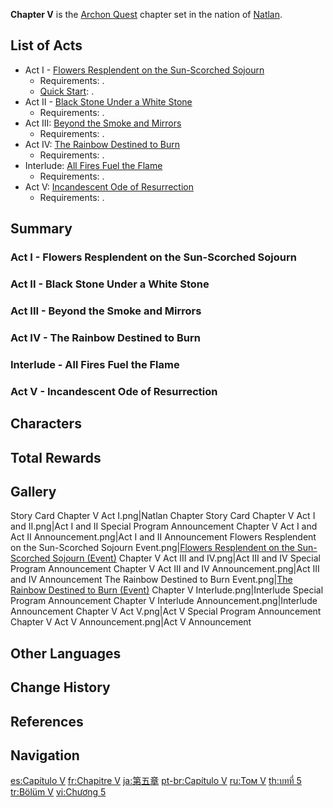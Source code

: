 {{Chapter Infobox
|chapterName     = Incandescent Ode of Resurrection
|image           = Natlan Chapter.png
|type            = Archon
|prev            = Chapter IV
|next            = Chapter VI
}}
'''Chapter V''' is the [[Archon Quest]] chapter set in the nation of [[Natlan]].

{{Quote|The rules of war are woven in the womb: the victors shall burn bright, while the losers must turn to ash. When the God of War shares this secret with the Traveler, it is because she has her reasons.|[[Dainsleif]]|[[Teyvat Chapter Storyline Preview: Travail|Teyvat Chapter Storyline Preview]]<ref>YouTube: [https://youtu.be/TAlKhARUcoY Teyvat Chapter Storyline Preview]</ref>}}

==List of Acts==
* Act I - [[Flowers Resplendent on the Sun-Scorched Sojourn]]
** Requirements: {{Quest|40;Bedtime Story|requirements=1}}.
** [[Quick Start]]: {{Quest|28;A New Star Approaches|requirements=1}}.
* Act II - [[Black Stone Under a White Stone]]
** Requirements: {{Quest|40|requirements=1}}.
* Act III: [[Beyond the Smoke and Mirrors]]
** Requirements: {{Quest|40|requirements=1}}.
* Act IV: [[The Rainbow Destined to Burn]]
** Requirements: {{Quest|40|requirements=1}}.
* Interlude: [[All Fires Fuel the Flame]]
** Requirements: {{Quest|40|requirements=1}}.
* Act V: [[Incandescent Ode of Resurrection]]
** Requirements: {{Quest|40|requirements=1}}.

==Summary==
===Act I - Flowers Resplendent on the Sun-Scorched Sojourn===
{{Main|Flowers Resplendent on the Sun-Scorched Sojourn}}
{{Description|The nation of [[Saurian]]s beckons — an all-new odyssey is about to begin.<br>New adventures, new encounters, and a vast world that keeps unfurling like a neverending scroll.<br>Standing silently in the midst of that strange land, the Stadium of the Sacred Flame awaits the arrival of heroes...}}
{{Transclude|Flowers Resplendent on the Sun-Scorched Sojourn|Summary}}

===Act II - Black Stone Under a White Stone===
{{Main|Black Stone Under a White Stone}}
{{Transclude|Black Stone Under a White Stone|Summary}}

===Act III - Beyond the Smoke and Mirrors===
{{Main|Beyond the Smoke and Mirrors}}
{{Description|The darkness of [[the Abyss]] draws near. People gaze into the rising smoke, as if gazing upon new possibilities.<br>This world needs heroes. It needs a miraculous light to shatter the silence of death.}}
{{Transclude|Beyond the Smoke and Mirrors|Summary}}

===Act IV - The Rainbow Destined to Burn===
{{Main|The Rainbow Destined to Burn}}
{{Transclude|The Rainbow Destined to Burn|Summary}}

===Interlude - All Fires Fuel the Flame===
{{Main|All Fires Fuel the Flame}}
{{Description|After the black sun hanging high in its sky was routed, [[Natlan]] finally won brief respite.<br>Each tribe is taking the opportunity to rebuild, helping each other through these shared hardships.<br>[[Iansan]] and the caravan travel together to the [[Flower-Feather Clan]], but there discover a kind of rare "disease"...<br>Fate is cruel, and all things must change. Yet as long as we unite and stand together, we have nothing to fear.}}
{{Transclude|All Fires Fuel the Flame|Summary}}

===Act V - Incandescent Ode of Resurrection===
{{Main|Incandescent Ode of Resurrection}}
{{Description|The path of war approaches its end, all eyes fixed upon the hero's back.<br>The crushing burden of "fate" and "rules" weighs heavy upon this place, making each step forward a staggering effort.<br>Yet the sun has proclaimed its intention — to burn away both shackles and the self, and in their place, usher in a new chapter for humankind...}}
{{Transclude|Incandescent Ode of Resurrection|Summary}}

==Characters==
{{Character Appearances|type=Chapter}}

==Total Rewards==
{{Quest Rewards List}}

==Gallery==
<gallery>
Story Card Chapter V Act I.png|Natlan Chapter Story Card
Chapter V Act I and II.png|Act I and II Special Program Announcement
Chapter V Act I and Act II Announcement.png|Act I and II Announcement
Flowers Resplendent on the Sun-Scorched Sojourn Event.png|[[Flowers Resplendent on the Sun-Scorched Sojourn (Event)]]
Chapter V Act III and IV.png|Act III and IV Special Program Announcement
Chapter V Act III and IV Announcement.png|Act III and IV Announcement
The Rainbow Destined to Burn Event.png|[[The Rainbow Destined to Burn (Event)]]
Chapter V Interlude.png|Interlude Special Program Announcement
Chapter V Interlude Announcement.png|Interlude Announcement
Chapter V Act V.png|Act V Special Program Announcement
Chapter V Act V Announcement.png|Act V Announcement
</gallery>

==Other Languages==
{{Other Languages|default_hidden=1
|en      = Chapter V
|zhs     = 第五章
|zhs_rm  = Dì Wǔ Zhāng
|zht     = 第五章
|zht_rm  = Dì Wǔ Zhāng
|ja      = 第五章
|ja_rm   = Daigo-shou
|ko      = 제5장
|es      = Capítulo V
|fr      = Chapitre V
|ru      = Том V
|th      = บทที่ 5
|th_rm   = 
|vi      = Chương 5
|de      = Kapitel V
|id      = Chapter V
|pt      = Capítulo V
|tr      = Bölüm V
|it      = Capitolo V
}}

==Change History==
{{Change History|5.0}}

==References==
{{Reflist}}

==Navigation==
{{Archon Quest Navbox|Chapter V}}

[[es:Capítulo V]]
[[fr:Chapitre V]]
[[ja:第五章]]
[[pt-br:Capítulo V]]
[[ru:Том V]]
[[th:บทที่ 5]]
[[tr:Bölüm V]]
[[vi:Chương 5]]